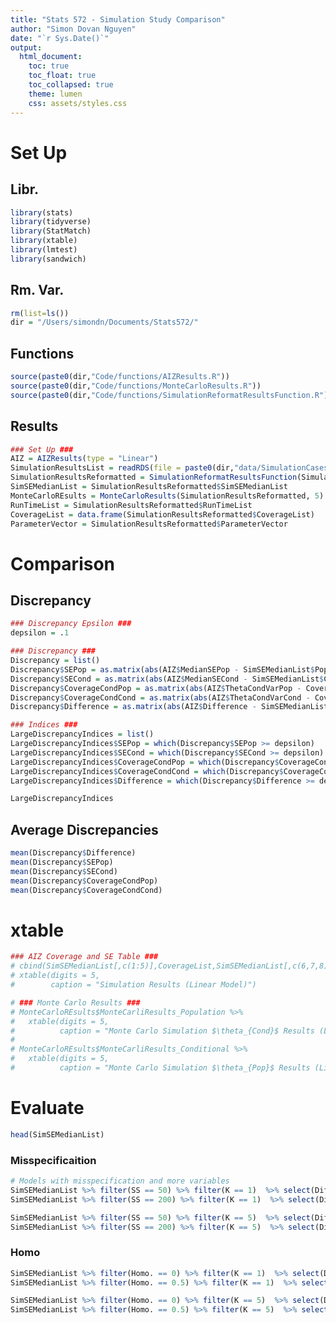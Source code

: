 ```yaml
---
title: "Stats 572 - Simulation Study Comparison"
author: "Simon Dovan Nguyen"
date: "`r Sys.Date()`"
output:
  html_document:
    toc: true
    toc_float: true
    toc_collapsed: true
    theme: lumen
    css: assets/styles.css
---
```


# Set Up

## Libr.
```r
library(stats)
library(tidyverse)
library(StatMatch)
library(xtable)
library(lmtest)
library(sandwich)
```

## Rm. Var.
```r
rm(list=ls())
dir = "/Users/simondn/Documents/Stats572/"
```

## Functions
```r
source(paste0(dir,"Code/functions/AIZResults.R"))
source(paste0(dir,"Code/functions/MonteCarloResults.R"))
source(paste0(dir,"Code/functions/SimulationReformatResultsFunction.R"))
```

## Results
```r
### Set Up ###
AIZ = AIZResults(type = "Linear")
SimulationResultsList = readRDS(file = paste0(dir,"data/SimulationCases/Linear/SimulationResults.rds"))
SimulationResultsReformatted = SimulationReformatResultsFunction(SimulationResultsList)
SimSEMedianList = SimulationResultsReformatted$SimSEMedianList 
MonteCarloREsults = MonteCarloResults(SimulationResultsReformatted, 5)
RunTimeList = SimulationResultsReformatted$RunTimeList
CoverageList = data.frame(SimulationResultsReformatted$CoverageList)
ParameterVector = SimulationResultsReformatted$ParameterVector
```

# Comparison
## Discrepancy 
```r
### Discrepancy Epsilon ###
depsilon = .1

### Discrepancy ###
Discrepancy = list()
Discrepancy$SEPop = as.matrix(abs(AIZ$MedianSEPop - SimSEMedianList$Population))
Discrepancy$SECond = as.matrix(abs(AIZ$MedianSECond - SimSEMedianList$Conditional))
Discrepancy$CoverageCondPop = as.matrix(abs(AIZ$ThetaCondVarPop - CoverageList[,3]))
Discrepancy$CoverageCondCond = as.matrix(abs(AIZ$ThetaCondVarCond - CoverageList[,4]))
Discrepancy$Difference = as.matrix(abs(AIZ$Difference - SimSEMedianList$Difference))

### Indices ###
LargeDiscrepancyIndices = list()
LargeDiscrepancyIndices$SEPop = which(Discrepancy$SEPop >= depsilon)
LargeDiscrepancyIndices$SECond = which(Discrepancy$SECond >= depsilon)
LargeDiscrepancyIndices$CoverageCondPop = which(Discrepancy$CoverageCondPop >= depsilon)
LargeDiscrepancyIndices$CoverageCondCond = which(Discrepancy$CoverageCondCond >= depsilon)
LargeDiscrepancyIndices$Difference = which(Discrepancy$Difference >= depsilon)

LargeDiscrepancyIndices
```
## Average Discrepancies
```r
mean(Discrepancy$Difference)
mean(Discrepancy$SEPop)
mean(Discrepancy$SECond)
mean(Discrepancy$CoverageCondPop)
mean(Discrepancy$CoverageCondCond)
```
# xtable


```r
### AIZ Coverage and SE Table ###
# cbind(SimSEMedianList[,c(1:5)],CoverageList,SimSEMedianList[,c(6,7,8)]) %>%
# xtable(digits = 5,
#        caption = "Simulation Results (Linear Model)")

# ### Monte Carlo Results ###
# MonteCarloREsults$MonteCarliResults_Population %>%
#   xtable(digits = 5,
#          caption = "Monte Carlo Simulation $\theta_{Cond}$ Results (Linear Model)")
# 
# MonteCarloREsults$MonteCarliResults_Conditional %>%
#   xtable(digits = 5,
#          caption = "Monte Carlo Simulation $\theta_{Pop}$ Results (Linear Model)")
```

# Evaluate
```r
head(SimSEMedianList)
```

### Misspecificaition
```r
# Models with misspecification and more variables
SimSEMedianList %>% filter(SS == 50) %>% filter(K == 1)  %>% select(Difference) %>% colMeans() %>% as.numeric()
SimSEMedianList %>% filter(SS == 200) %>% filter(K == 1)  %>% select(Difference) %>% colMeans() %>% as.numeric()
```

```r
SimSEMedianList %>% filter(SS == 50) %>% filter(K == 5)  %>% select(Difference) %>% colMeans() %>% as.numeric()
SimSEMedianList %>% filter(SS == 200) %>% filter(K == 5)  %>% select(Difference) %>% colMeans() %>% as.numeric()
```
### Homo
```r
SimSEMedianList %>% filter(Homo. == 0) %>% filter(K == 1)  %>% select(Difference) %>% colMeans() %>% as.numeric()
SimSEMedianList %>% filter(Homo. == 0.5) %>% filter(K == 1)  %>% select(Difference) %>% colMeans() %>% as.numeric()
```
```r
SimSEMedianList %>% filter(Homo. == 0) %>% filter(K == 5)  %>% select(Difference) %>% colMeans() %>% as.numeric()
SimSEMedianList %>% filter(Homo. == 0.5) %>% filter(K == 5)  %>% select(Difference) %>% colMeans() %>% as.numeric()
```








